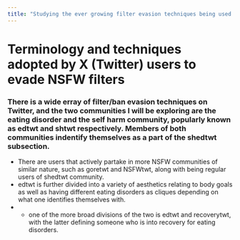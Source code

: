 ```yaml
---
title: "Studying the ever growing filter evasion techniques being used on shtwt and edtwt"
---
```


# Terminology and techniques adopted by X (Twitter) users to evade NSFW filters 

### There is a wide erray of filter/ban evasion techniques on Twitter, and the two communities I will be exploring are the eating disorder and the self harm community, popularly known as edtwt and shtwt respectively. Members of both communities indentify themselves as a part of the shedtwt subsection. 
- There are users that actively partake in more NSFW communities of similar nature, such as goretwt and NSFWtwt, along with being regular users of shedtwt community. 
- edtwt is further divided into a variety of aesthetics relating to body goals as well as having different eating disorders as cliques depending on what one identifies themselves with. 
- - one of the more broad divisions of the two is edtwt and recoverytwt, with the latter defining someone who is into recovery for eating disorders. 
